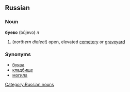 ==Russian==
[[Category:Russian nouns]]
===Noun===
'''буево''' (bújevo) ''n''

# (''northern dialect'') open, elevated [[cemetery]] or [[graveyard]]

===Synonyms===
*[[буява]]
*[[кладбище]]
*[[могила]]